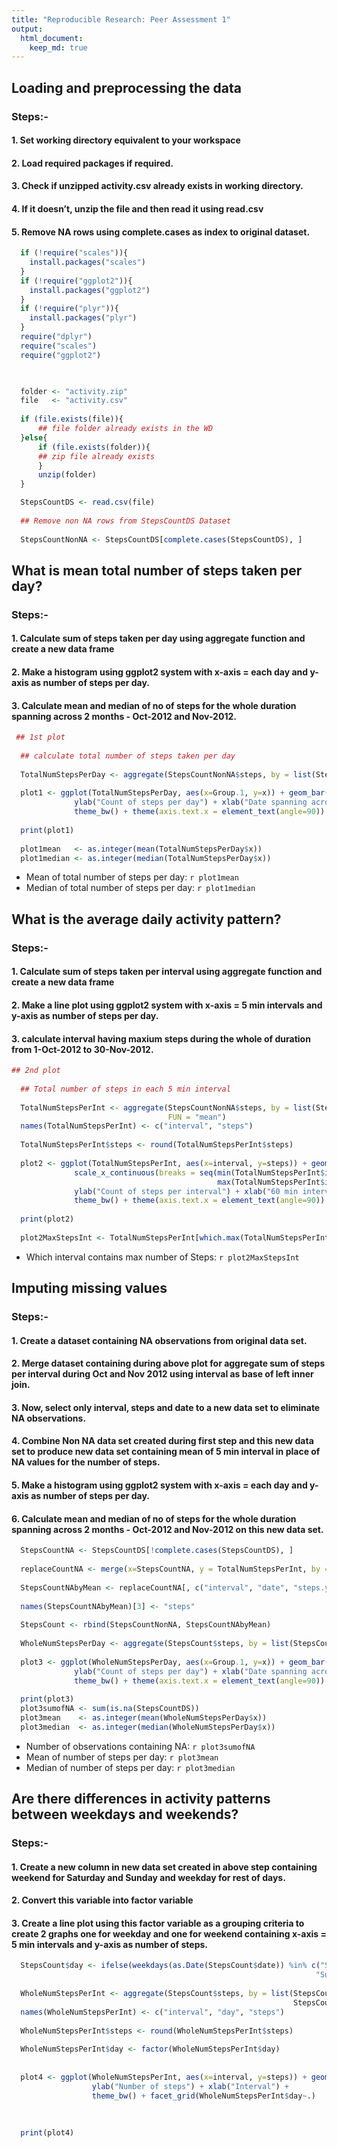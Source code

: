 ```yaml
---
title: "Reproducible Research: Peer Assessment 1"
output: 
  html_document:
    keep_md: true
---
```


## Loading and preprocessing the data

### Steps:-
#### 1. Set working directory equivalent to your workspace 
#### 2. Load required packages if required.
#### 3. Check if unzipped activity.csv already exists in working directory.
#### 4. If it doesn't, unzip the file and then read it using read.csv
#### 5. Remove NA rows using complete.cases as index to original dataset.
```r
  if (!require("scales")){
    install.packages("scales")
  }
  if (!require("ggplot2")){
    install.packages("ggplot2")
  }
  if (!require("plyr")){
    install.packages("plyr")
  }
  require("dplyr")
  require("scales")
  require("ggplot2")


  
  folder <- "activity.zip"
  file   <- "activity.csv"
  
  if (file.exists(file)){
      ## file folder already exists in the WD
  }else{
      if (file.exists(folder)){
      ## zip file already exists
      }
      unzip(folder) 
  }
```

```r
  StepsCountDS <- read.csv(file)
  
  ## Remove non NA rows from StepsCountDS Dataset
  
  StepsCountNonNA <- StepsCountDS[complete.cases(StepsCountDS), ]

```

## What is mean total number of steps taken per day?

### Steps:-
#### 1. Calculate sum of steps taken per day using aggregate function and create a new data frame
#### 2. Make a histogram using ggplot2 system with x-axis = each day and y-axis as number of steps per day.
#### 3. Calculate mean and median of no of steps for the whole duration spanning across 2 months - Oct-2012 and Nov-2012.
```r
 ## 1st plot
  
  ## calculate total number of steps taken per day
  
  TotalNumStepsPerDay <- aggregate(StepsCountNonNA$steps, by = list(StepsCountNonNA$date), FUN = "sum")
  
  plot1 <- ggplot(TotalNumStepsPerDay, aes(x=Group.1, y=x)) + geom_bar(stat="identity") +
              ylab("Count of steps per day") + xlab("Date spanning across Oct-2012 and Nov-2012") +
              theme_bw() + theme(axis.text.x = element_text(angle=90)) + ggtitle("Steps per day")
  
  print(plot1)
  
  plot1mean   <- as.integer(mean(TotalNumStepsPerDay$x))
  plot1median <- as.integer(median(TotalNumStepsPerDay$x))
```
* Mean of total number of steps per day:   `r plot1mean`
* Median of total number of steps per day: `r plot1median`


## What is the average daily activity pattern?
### Steps:-
#### 1. Calculate sum of steps taken per interval using aggregate function and create a new data frame
#### 2. Make a line plot using ggplot2 system with x-axis = 5 min intervals and y-axis as number of steps per day.
#### 3. calculate interval having maxium steps during the whole of duration from 1-Oct-2012 to 30-Nov-2012.
```r
## 2nd plot
  
  ## Total number of steps in each 5 min interval
  
  TotalNumStepsPerInt <- aggregate(StepsCountNonNA$steps, by = list(StepsCountNonNA$interval), 
                                   FUN = "mean")
  names(TotalNumStepsPerInt) <- c("interval", "steps")
  
  TotalNumStepsPerInt$steps <- round(TotalNumStepsPerInt$steps)
  
  plot2 <- ggplot(TotalNumStepsPerInt, aes(x=interval, y=steps)) + geom_line() + 
              scale_x_continuous(breaks = seq(min(TotalNumStepsPerInt$interval), 
                                              max(TotalNumStepsPerInt$interval),60)) +
              ylab("Count of steps per interval") + xlab("60 min interval in each day spanning across Oct-2012 and Nov-2012") +
              theme_bw() + theme(axis.text.x = element_text(angle=90)) + ggtitle("Steps per interval")
  
  print(plot2)
  
  plot2MaxStepsInt <- TotalNumStepsPerInt[which.max(TotalNumStepsPerInt$steps), 1]
```
* Which interval contains max number of Steps: `r plot2MaxStepsInt`

## Imputing missing values
### Steps:-
#### 1. Create a dataset containing NA observations from original data set.
#### 2. Merge dataset containing during above plot for aggregate sum of steps per interval during Oct and Nov 2012 using interval as base of left inner join.
#### 3. Now, select only interval, steps and date to a new data set to eliminate NA observations.
#### 4. Combine Non NA data set created during first step and this new data set to produce new data set containing mean of 5 min interval in place of NA values for the number of steps.
#### 5. Make a histogram using ggplot2 system with x-axis = each day and y-axis as number of steps per day.
#### 6. Calculate mean and median of no of steps for the whole duration spanning across 2 months - Oct-2012 and Nov-2012 on this new data set.
```r
  StepsCountNA <- StepsCountDS[!complete.cases(StepsCountDS), ]
  
  replaceCountNA <- merge(x=StepsCountNA, y = TotalNumStepsPerInt, by = c("interval"), all.x = TRUE)
  
  StepsCountNAbyMean <- replaceCountNA[, c("interval", "date", "steps.y")]
  
  names(StepsCountNAbyMean)[3] <- "steps"
  
  StepsCount <- rbind(StepsCountNonNA, StepsCountNAbyMean)
  
  WholeNumStepsPerDay <- aggregate(StepsCount$steps, by = list(StepsCount$date), FUN = "sum")
  
  plot3 <- ggplot(WholeNumStepsPerDay, aes(x=Group.1, y=x)) + geom_bar(stat="identity") +
              ylab("Count of steps per day") + xlab("Date spanning across Oct-2012 and Nov-2012") +
              theme_bw() + theme(axis.text.x = element_text(angle=90)) + ggtitle("Steps per day")
  
  print(plot3)
  plot3sumofNA <- sum(is.na(StepsCountDS))
  plot3mean    <- as.integer(mean(WholeNumStepsPerDay$x))
  plot3median  <- as.integer(median(WholeNumStepsPerDay$x))
```
* Number of observations containing NA: `r plot3sumofNA`
* Mean of number of steps per day:      `r plot3mean`
* Median of number of steps per day:    `r plot3median`
  
## Are there differences in activity patterns between weekdays and weekends?
### Steps:-
#### 1. Create a new column in new data set created in above step containing weekend for Saturday and Sunday and weekday for rest of days.
#### 2. Convert this variable into factor variable
#### 3. Create a line plot using this factor variable as a grouping criteria to create 2 graphs one for weekday and one for weekend containing x-axis = 5 min intervals and y-axis as number of steps.

```r
  StepsCount$day <- ifelse(weekdays(as.Date(StepsCount$date)) %in% c("Saturday",   
                                                                    "Sunday"),"weekend", "weekday")
  
  WholeNumStepsPerInt <- aggregate(StepsCount$steps, by = list(StepsCount$interval, 
                                                               StepsCount$day), FUN = "mean")
  names(WholeNumStepsPerInt) <- c("interval", "day", "steps")
  
  WholeNumStepsPerInt$steps <- round(WholeNumStepsPerInt$steps)
  
  WholeNumStepsPerInt$day <- factor(WholeNumStepsPerInt$day)
  
  
  plot4 <- ggplot(WholeNumStepsPerInt, aes(x=interval, y=steps)) + geom_line(color = "blue") + 
                  ylab("Number of steps") + xlab("Interval") +
                  theme_bw() + facet_grid(WholeNumStepsPerInt$day~.)
  
 
  
  print(plot4)
  
```